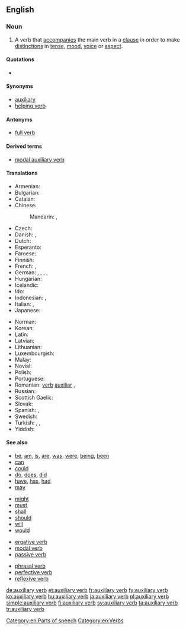 ==English==
{{wikipedia}}

===Noun===
{{en-noun|head=[[auxiliary]] [[verb]]}}

# {{context|grammar|lang=en}} A verb that [[accompany|accompanies]] the main verb in a [[clause]] in order to make [[distinction]]s in [[tense]], [[mood]], [[voice]] or [[aspect]].

====Quotations====
* {{seeCites}}

====Synonyms====
* [[auxiliary]]
* [[helping verb]]

====Antonyms====
* [[full verb]]

====Derived terms====
* [[modal auxiliary verb]]

====Translations====

{{trans-top|a helping verb}}
* Armenian: {{t|hy|օժանդակ բայ}}
* Bulgarian: {{t|bg|спомагателен глагол}}
* Catalan: {{t|ca|verb auxiliar|m}}
* Chinese:
*: Mandarin: {{t+|cmn|助動詞|sc=Hani}}, {{t+|cmn|助动词|tr=zhùdòngcí|sc=Hani}}
* Czech: {{t|cs|pomocné sloveso|n}}
* Danish: {{t|da|hjælpeudsagnsord|n}}, {{t|da|hjælpeverbum|n}}
* Dutch: {{t+|nl|hulpwerkwoord|n}}
* Esperanto: {{t|eo|helpa verbo}}
* Faroese: {{t|fo|hjálparsagnorð|n}}
* Finnish: {{t+|fi|apuverbi}}
* French: {{t+|fr|verbe auxiliaire|m}}, {{t+|fr|auxiliaire|m}}
* German: {{t+|de|Auxiliar|n}}, {{t|de|Auxiliarverb|n}}, {{t+|de|Hilfsverb|n}}, {{t+|de|Hilfswort|n}}, {{t+|de|Hilfszeitwort|n}}
* Hungarian: {{t+|hu|segédige}}
* Icelandic: {{t+|is|hjálparsögn|f}}
* Ido: {{t+|io|helpoverbo}}
* Indonesian: {{t+|id|kata kerja bantu}}, {{t+|id|verba bantu}}
* Italian: {{t|it|verbo ausiliaro|m}}, {{t+|it|ausiliare}}
* Japanese: {{t+|ja|助動詞|tr=じょどうし, jodōshi}}
{{trans-mid}}
* Norman: {{t|nrf|vèrbe auxiliaithe|m}}
* Korean: {{t+|ko|조동사|sc=Hang}}
* Latin: {{t+|la|verbum auxiliare}}
* Latvian: {{t|lv|palīga darbības vārds|m}}
* Lithuanian: {{t+|lt|pagalbinis veiksmažodis|m}}
* Luxembourgish: {{t|lb|Hëllefsverb|n}}
* Malay: {{t|ms|kata kerja bantu}}
* Novial: {{t|nov|auxiliari verbe}}
* Polish: {{t+|pl|czasownik posiłkowy|m}}
* Portuguese: {{t|pt|verbo auxiliar|m}}
* Romanian: [[verb]] [[auxiliar]] {{g|n}}, {{t|ro|verb ajutător|n}}
* Russian: {{t|ru|вспомога́тельный глаго́л|m|sc=Cyrl}}
* Scottish Gaelic: {{t|gd|gnìomhair taiceil|m}}
* Slovak: {{t|sk|pomocné sloveso|n}}
* Spanish: {{t+|es|verbo auxiliar|m}}, {{t+|es|auxiliar}}
* Swedish: {{t+|sv|hjälpverb|n}}
* Turkish: {{t-check|tr|yardmcı fiil}}, {{t+|tr|yardımcı fiil}}, {{t+|tr|yardımcı eylem}}
* Yiddish: {{t|yi|הילפֿסווערב|m|sc=Hebr|tr=hilfsverb}}
{{trans-bottom}}

====See also====
{{rel-top|examples of auxiliary verbs}}
* [[be]], [[am]], [[is]], [[are]], [[was]], [[were]], [[being]], [[been]]
* [[can]]
* [[could]]
* [[do]], [[does]], [[did]]
* [[have]], [[has]], [[had]]
* [[may]]
{{rel-mid}}
* [[might]]
* [[must]]
* [[shall]]
* [[should]]
* [[will]]
* [[would]]
{{rel-bottom}}

{{rel-top|other types of verbs}}
* [[ergative verb]]
* [[modal verb]]
* [[passive verb]]
{{rel-mid}}
* [[phrasal verb]]
* [[perfective verb]]
* [[reflexive verb]]
{{rel-bottom}}

[[Category:en:Parts of speech]]
[[Category:en:Verbs]]

[[de:auxiliary verb]]
[[et:auxiliary verb]]
[[fr:auxiliary verb]]
[[fy:auxiliary verb]]
[[ko:auxiliary verb]]
[[hu:auxiliary verb]]
[[ja:auxiliary verb]]
[[pl:auxiliary verb]]
[[simple:auxiliary verb]]
[[fi:auxiliary verb]]
[[sv:auxiliary verb]]
[[ta:auxiliary verb]]
[[tr:auxiliary verb]]